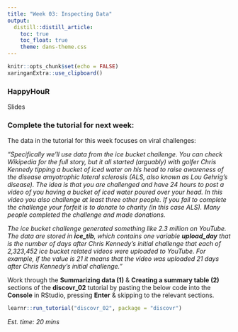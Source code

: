 ```yaml
---
title: "Week 03: Inspecting Data"
output:
  distill::distill_article:
    toc: true
    toc_float: true
    theme: dans-theme.css
---
```


```r
knitr::opts_chunk$set(echo = FALSE)
xaringanExtra::use_clipboard()
```

### HappyHouR 

Slides <!--[(*open in a new tab*)](./week_03/index.html){target="_blank"}

<iframe id="inlineFrameExample"
    title="Inline Frame Example"
    height="360"
    src="./week_03/index.html">
</iframe>

-->

<!--

### Materials

Download the data file [here](https://raw.githubusercontent.com/de84sussex/sussex_fundrmentals/master/docs/empathy_data.csv), by right-clicking on the page that opens, and saving the file into the **data** folder of your fundRmentals R Project. 

The [dataset](https://journals.sagepub.com/doi/10.1177/0301006618809919) we're using examined whether people people differ on their empathy towards avatars when they are human-like vs robotic. 

There are four measures relating to the experimental design: **Participant ID**, **Condition** (1-4), **Humanness** (1 = Human-like, 2 = Robot-like), & **Harm** (1 = Unharmed, 2 = Harmed).

There are two participant demographic variables: **Gender** (1 = M, 2 = F) & **Age** (in years).

There are four outcome variables where participants were asked to rate whether the avatar can feel pain (variable name: **Pain**, scored from 1-7), whether it has experience (variable name: **Experience**, scored from 1-7), their level of empathy towards the avatar (variable name: **Q14097**, scored from 1-7), & their perceived attractiveness of the avatar (variable name: **Q15620**, scored from 1-7).

-->

### Complete the tutorial for next week: 

The data in the tutorial for this week focuses on viral challenges: 

*"Specifically we’ll use data from the ice bucket challenge. You can check Wikipedia for the full story, but it all started (arguably) with golfer Chris Kennedy tipping a bucket of iced water on his head to raise awareness of the disease amyotrophic lateral sclerosis (ALS, also known as Lou Gehrig’s disease). The idea is that you are challenged and have 24 hours to post a video of you having a bucket of iced water poured over your head. In this video you also challenge at least three other people. If you fail to complete the challenge your forfeit is to donate to charity (in this case ALS). Many people completed the challenge and made donations.*

*The ice bucket challenge generated something like 2.3 million on YouTube. The data are stored in **ice_tib**, which contains one variable **upload_day** that is the number of days after Chris Kennedy’s initial challenge that each of 2,323,452 ice bucket related videos were uploaded to YouTube. For example, if the value is 21 it means that the video was uploaded 21 days after Chris Kennedy’s initial challenge."* 

:::ojtask

Work through the **Summarizing data (1)** & **Creating a summary table (2)** sections of the **discovr_02** tutorial by pasting the below code into the **Console** in RStudio, pressing **Enter** & skipping to the relevant sections.

```r

learnr::run_tutorial("discovr_02", package = "discovr")

```

:::

*Est. time: 20 mins*

<br>
